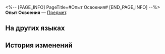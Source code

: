 <%-- [PAGE_INFO]
PageTitle=#Опыт Освоения#
[END_PAGE_INFO] --%>
{{Предмет Инфобокс
|id          = 22
|Изображение = Предмет Опыт Освоения.png
|Тип         = 
|Инвентарь   = 
|Редкость    = 3
|Эффект      = 
|Описание    = Показатель вашего прогресса Освоения. Накапливайте опыт Первопроходца, чтобы повышать уровень Освоения.
|Источник1   = [[Награды миссий]]
|Источник2   = [[Расход энергии Освоения]]
}}
{{Описание|''«Пришёл, увидел, освоил».''}}
'''Опыт Освоения''' — [[Предмет]].

==На других языках==
{{На других языках
|en   = Trailblaze EXP
|zhs  = 里程
|zht  = 里程
|ja   = マイレージ
|ko   = 마일리지
|es   = EXP trazacaminos
|fr   = EXP de pionnier
|ru   = Опыт Освоения
|th   = EXP การบุกเบิก
|vi   = EXP Khai Phá
|de   = Trailblaze-EP
|id   = Trailblaze EXP
|pt   = EXP de Desbravamento
}}

==История изменений==
{{История изменений|3.5}}